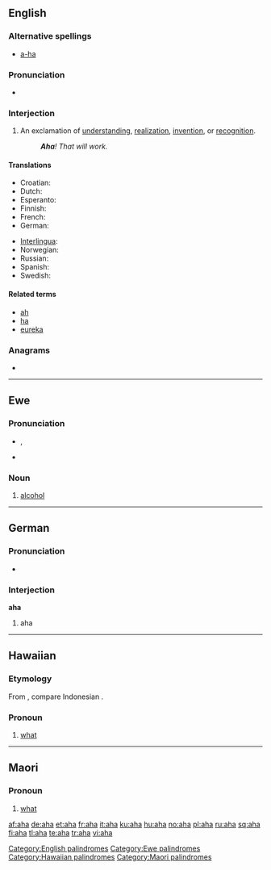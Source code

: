 {{also|AHA}}
==English==

===Alternative spellings===
* [[a-ha]]

===Pronunciation===
* {{audio|en-us-aha.ogg|Audio (US)}}

===Interjection===
{{infl|en|interjection}}

# An exclamation of [[understanding]], [[realization]], [[invention]], or [[recognition]].
#: '''''Aha'''! That will work.''

====Translations====
{{trans-top|exclamation of understanding, realization, invention, or recognition}}
* Croatian: {{t-|hr|aha}}
* Dutch: {{t-|nl|aha}}
* Esperanto: {{t-|eo|aha|xs=Esperanto}}
* Finnish: {{t+|fi|ahaa}}
* French: {{t+|fr|aha}}
* German: {{t+|de|aha}}
{{trans-mid}}
* [[Interlingua]]: {{t|ia|aha}}
* Norwegian: {{t+|no|aha}}
* Russian: {{t+|ru|ага}}
* Spanish: {{t+|es|ajá}}
* Swedish: {{t-|sv|aha}}
{{trans-bottom}}

====Related terms====
* [[ah]]
* [[ha]]
* [[eureka]]

===Anagrams===
* {{alphagram|[[aah#English|aah]]}}

[[Category:English palindromes]]

----

==Ewe==

===Pronunciation===
* {{IPA|lang=ee|/æhæ/}}, {{SAMPA|lang=ee|/{h{/}}
* {{audio|ee-aha.ogg|Audio}}

===Noun===
{{infl|ee|noun|plural|ahawo}}

# [[alcohol]]

[[Category:Ewe palindromes]]

----

==German==

===Pronunciation===
* {{IPA|/ʔaˈha/|lang=de}}

===Interjection===
'''aha'''

# aha

----

==Hawaiian==

===Etymology===
From {{proto|Malayo-Polynesian|lang=haw}}, compare Indonesian {{term|apa|lang=id}}.

===Pronoun===
{{haw-pron}}

# [[what]]

[[Category:Hawaiian palindromes]]

----

==Maori==

===Pronoun===
{{infl|mi|pronoun}}

# [[what]]

[[Category:Maori palindromes]]

[[af:aha]]
[[de:aha]]
[[et:aha]]
[[fr:aha]]
[[it:aha]]
[[ku:aha]]
[[hu:aha]]
[[no:aha]]
[[pl:aha]]
[[ru:aha]]
[[sq:aha]]
[[fi:aha]]
[[tl:aha]]
[[te:aha]]
[[tr:aha]]
[[vi:aha]]